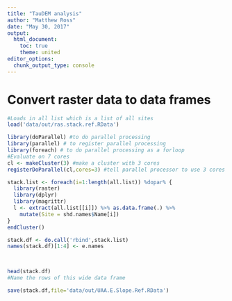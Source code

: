 ```yaml
---
title: "TauDEM analysis"
author: "Matthew Ross"
date: "May 30, 2017"
output:
  html_document:
    toc: true
    theme: united
editor_options: 
  chunk_output_type: console
---
```




#  Convert raster data to data frames
```r
#Loads in all list which is a list of all sites
load('data/out/ras.stack.ref.RData')

library(doParallel) #to do parallel processing
library(parallel) # to register parallel processing
library(foreach) # to do parallel processing as a forloop
#Evaluate on 7 cores
cl <- makeCluster(3) #make a cluster with 3 cores
registerDoParallel(cl,cores=3) #tell parallel processor to use 3 cores

stack.list <- foreach(i=1:length(all.list)) %dopar% {
  library(raster)
  library(dplyr)
  library(magrittr)
  l <- extract(all.list[[i]]) %>% as.data.frame(.) %>%
    mutate(Site = shd.names$Name[i]) 
}
endCluster()

stack.df <- do.call('rbind',stack.list) 
names(stack.df)[1:4] <- e.names

  

head(stack.df)
#Name the rows of this wide data frame

save(stack.df,file='data/out/UAA.E.Slope.Ref.RData')


```







